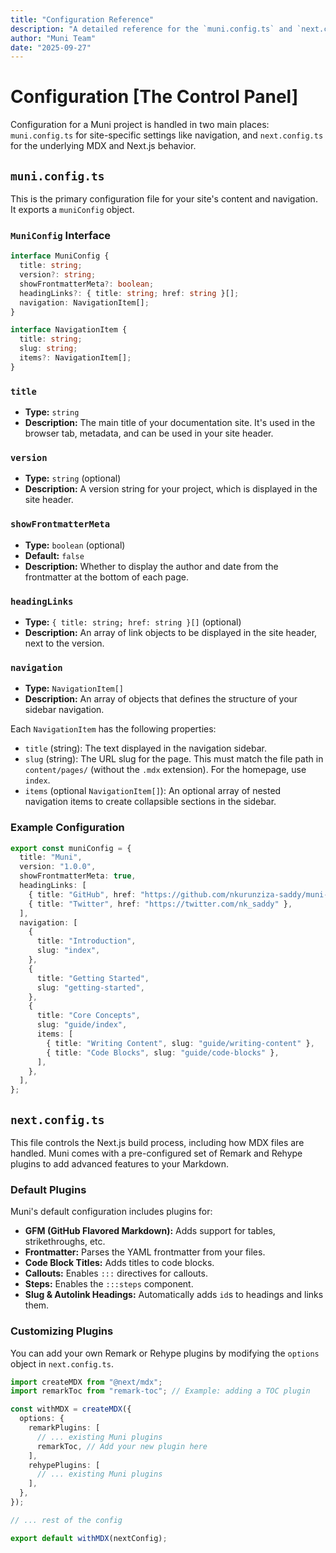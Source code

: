 ```yaml
---
title: "Configuration Reference"
description: "A detailed reference for the `muni.config.ts` and `next.config.ts` files."
author: "Muni Team"
date: "2025-09-27"
---
```


# Configuration [The Control Panel]

Configuration for a Muni project is handled in two main places: `muni.config.ts` for site-specific settings like navigation, and `next.config.ts` for the underlying MDX and Next.js behavior.

## `muni.config.ts`

This is the primary configuration file for your site's content and navigation. It exports a `muniConfig` object.

### `MuniConfig` Interface

```typescript
interface MuniConfig {
  title: string;
  version?: string;
  showFrontmatterMeta?: boolean;
  headingLinks?: { title: string; href: string }[];
  navigation: NavigationItem[];
}

interface NavigationItem {
  title: string;
  slug: string;
  items?: NavigationItem[];
}
```

### `title`

- **Type:** `string`
- **Description:** The main title of your documentation site. It's used in the browser tab, metadata, and can be used in your site header.

### `version`

- **Type:** `string` (optional)
- **Description:** A version string for your project, which is displayed in the site header.

### `showFrontmatterMeta`

- **Type:** `boolean` (optional)
- **Default:** `false`
- **Description:** Whether to display the author and date from the frontmatter at the bottom of each page.

### `headingLinks`

- **Type:** `{ title: string; href: string }[]` (optional)
- **Description:** An array of link objects to be displayed in the site header, next to the version.

### `navigation`

- **Type:** `NavigationItem[]`
- **Description:** An array of objects that defines the structure of your sidebar navigation.

Each `NavigationItem` has the following properties:

- `title` (string): The text displayed in the navigation sidebar.
- `slug` (string): The URL slug for the page. This must match the file path in `content/pages/` (without the `.mdx` extension). For the homepage, use `index`.
- `items` (optional `NavigationItem[]`): An optional array of nested navigation items to create collapsible sections in the sidebar.

### Example Configuration

```ts [muni.config.ts]
export const muniConfig = {
  title: "Muni",
  version: "1.0.0",
  showFrontmatterMeta: true,
  headingLinks: [
    { title: "GitHub", href: "https://github.com/nkurunziza-saddy/muni-docs" },
    { title: "Twitter", href: "https://twitter.com/nk_saddy" },
  ],
  navigation: [
    {
      title: "Introduction",
      slug: "index",
    },
    {
      title: "Getting Started",
      slug: "getting-started",
    },
    {
      title: "Core Concepts",
      slug: "guide/index",
      items: [
        { title: "Writing Content", slug: "guide/writing-content" },
        { title: "Code Blocks", slug: "guide/code-blocks" },
      ],
    },
  ],
};
```

## `next.config.ts`

This file controls the Next.js build process, including how MDX files are handled. Muni comes with a pre-configured set of Remark and Rehype plugins to add advanced features to your Markdown.

### Default Plugins

Muni's default configuration includes plugins for:

- **GFM (GitHub Flavored Markdown):** Adds support for tables, strikethroughs, etc.
- **Frontmatter:** Parses the YAML frontmatter from your files.
- **Code Block Titles:** Adds titles to code blocks.
- **Callouts:** Enables `:::` directives for callouts.
- **Steps:** Enables the `:::steps` component.
- **Slug & Autolink Headings:** Automatically adds `id`s to headings and links them.

### Customizing Plugins

You can add your own Remark or Rehype plugins by modifying the `options` object in `next.config.ts`.

```ts [next.config.ts]
import createMDX from "@next/mdx";
import remarkToc from "remark-toc"; // Example: adding a TOC plugin

const withMDX = createMDX({
  options: {
    remarkPlugins: [
      // ... existing Muni plugins
      remarkToc, // Add your new plugin here
    ],
    rehypePlugins: [
      // ... existing Muni plugins
    ],
  },
});

// ... rest of the config

export default withMDX(nextConfig);
```

